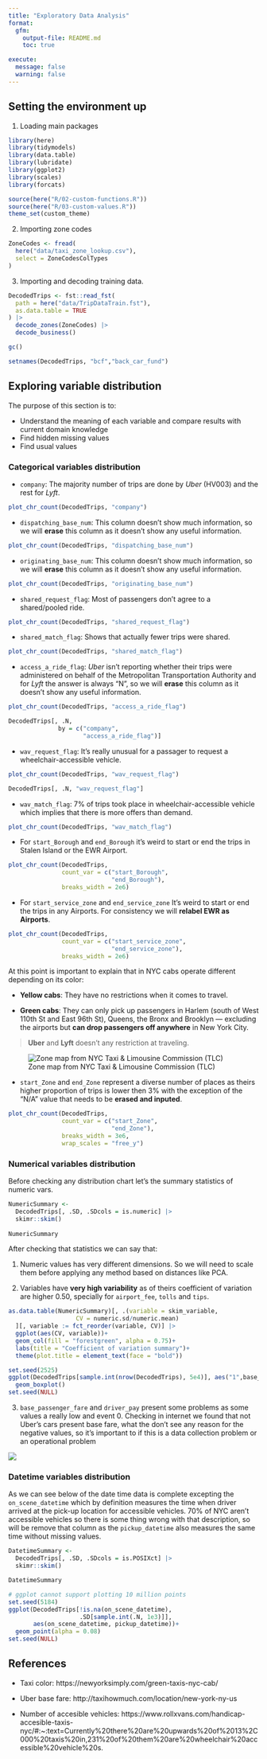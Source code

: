```yaml
---
title: "Exploratory Data Analysis"
format: 
  gfm:
    output-file: README.md
    toc: true

execute:
  message: false
  warning: false
---
```


## Setting the environment up

1. Loading main packages

```r
library(here)
library(tidymodels)
library(data.table)
library(lubridate)
library(ggplot2)
library(scales)
library(forcats)

source(here("R/02-custom-functions.R"))
source(here("R/03-custom-values.R"))
theme_set(custom_theme)
```

2. Importing zone codes

```r
ZoneCodes <- fread(
  here("data/taxi_zone_lookup.csv"),
  select = ZoneCodesColTypes
)
```

3. Importing and decoding training data.

```r
DecodedTrips <- fst::read_fst(
  path = here("data/TripDataTrain.fst"),
  as.data.table = TRUE
) |>
  decode_zones(ZoneCodes) |>
  decode_business()

gc()

setnames(DecodedTrips, "bcf","back_car_fund")
```

## Exploring variable distribution

The purpose of this section is to:

- Understand the meaning of each variable and compare results with current domain knowledge
- Find hidden missing values
- Find usual values

### Categorical variables distribution

- `company`: The majority number of trips are done by *Uber* (HV003) and the rest for *Lyft*.

```r
plot_chr_count(DecodedTrips, "company")
```

- `dispatching_base_num`: This column doesn't show much information, so we will **erase** this column as it doesn't show any useful information.

```r
plot_chr_count(DecodedTrips, "dispatching_base_num")
```

- `originating_base_num`: This column doesn't show much information, so we will **erase** this column as it doesn't show any useful information.

```r
plot_chr_count(DecodedTrips, "originating_base_num")
```

- `shared_request_flag`: Most of passengers don't agree to a shared/pooled ride.

```r
plot_chr_count(DecodedTrips, "shared_request_flag")
```

- `shared_match_flag`: Shows that actually fewer trips were shared.

```r
plot_chr_count(DecodedTrips, "shared_match_flag")
```

- `access_a_ride_flag`: *Uber* isn't reporting whether their trips were administered on behalf of the Metropolitan 
Transportation Authority and for *Lyft* the answer is always "N", so we will **erase** this column as it doesn't show any useful information.

```r
plot_chr_count(DecodedTrips, "access_a_ride_flag")

DecodedTrips[, .N,
              by = c("company",
                     "access_a_ride_flag")]
```

- `wav_request_flag`: It's really unusual for a passager to request a wheelchair-accessible vehicle.

```r
plot_chr_count(DecodedTrips, "wav_request_flag")

DecodedTrips[, .N, "wav_request_flag"]
```

- `wav_match_flag`: 7% of trips took place in wheelchair-accessible vehicle which implies that there is more offers than demand.

```r
plot_chr_count(DecodedTrips, "wav_match_flag")
```

- For `start_Borough` and `end_Borough` it's weird to start or end the trips in Stalen Island or the EWR Airport.

```r
plot_chr_count(DecodedTrips, 
               count_var = c("start_Borough",
                             "end_Borough"),
               breaks_width = 2e6)
```

- For `start_service_zone` and `end_service_zone` It's weird to start or end the trips in any Airports. For consistency we will **relabel EWR as Airports**.

```r
plot_chr_count(DecodedTrips, 
               count_var = c("start_service_zone",
                             "end_service_zone"),
               breaks_width = 2e6)
```

At this point is important to explain that in NYC cabs operate different depending on its color:

- **Yellow cabs**: They have no restrictions when it comes to travel.

- **Green cabs**: They can only pick up passengers in Harlem (south of West 110th St and East 96th St), Queens, the Bronx and Brooklyn — excluding the airports but **can drop passengers off anywhere** in New York City.

> **Uber** and **Lyft** doesn't any restriction at traveling.

![Zone map from NYC Taxi & Limousine Commission (TLC)](assets/01-Green-Yellow-Zones.png)


- `start_Zone` and `end_Zone` represent a diverse number of places as theirs higher proportion of trips is lower then 3% with the exception of the "N/A" value that needs to be **erased and inputed**.

```r
plot_chr_count(DecodedTrips, 
               count_var = c("start_Zone",
                             "end_Zone"),
               breaks_width = 3e6,
               wrap_scales = "free_y")
```


### Numerical variables distribution

Before checking any distribution chart let's the summary statistics of numeric vars.

```r
NumericSummary <-
  DecodedTrips[, .SD, .SDcols = is.numeric] |>
  skimr::skim()
  
NumericSummary
```

After checking that statistics we can say that:

1. Numeric values has very different dimensions. So we will need to scale them before applying any method based on distances like PCA.

2. Variables have **very high variability** as of theirs coefficient of variation are higher 0.50, specially for `airport_fee`, `tolls` and `tips`.

```r
as.data.table(NumericSummary)[, .(variable = skim_variable,
                   CV = numeric.sd/numeric.mean)
  ][, variable := fct_reorder(variable, CV)] |>
  ggplot(aes(CV, variable))+
  geom_col(fill = "forestgreen", alpha = 0.75)+
  labs(title = "Coefficient of variation summary")+
  theme(plot.title = element_text(face = "bold"))
```

```r
set.seed(2525)
ggplot(DecodedTrips[sample.int(nrow(DecodedTrips), 5e4)], aes("1",base_passenger_fare)) +
  geom_boxplot()
set.seed(NULL)
```


3. `base_passenger_fare` and `driver_pay` present some problems as some values a really low and event 0. Checking in internet we found that not Uber's cars present base fare, what the don't see any reason for the negative values, so it's important to if this is a data collection problem or an operational problem

![](assets/02-uber-base-fare.png)

### Datetime variables distribution

As we can see below of the date time data is complete excepting the `on_scene_datetime` which by definition measures the time when driver arrived at the pick-up location for accessible vehicles. 70% of NYC aren't accessible vehicles so there is some thing wrong with that description, so will be remove that column as the `pickup_datetime` also measures the same time without missing values.

```r
DatetimeSummary <-
  DecodedTrips[, .SD, .SDcols = is.POSIXct] |>
  skimr::skim()

DatetimeSummary
```

```r
# ggplot cannot support plotting 10 million points
set.seed(5184)
ggplot(DecodedTrips[!is.na(on_scene_datetime), 
                    .SD[sample.int(.N, 1e3)]],
       aes(on_scene_datetime, pickup_datetime))+
  geom_point(alpha = 0.08)
set.seed(NULL)
```


## References

- Taxi color: https://newyorksimply.com/green-taxis-nyc-cab/

- Uber base fare:
http://taxihowmuch.com/location/new-york-ny-us

- Number of accesible vehicles: https://www.rollxvans.com/handicap-accesible-taxis-nyc/#:~:text=Currently%20there%20are%20upwards%20of%2013%2C000%20taxis%20in,231%20of%20them%20are%20wheelchair%20accessible%20vehicle%20s.
